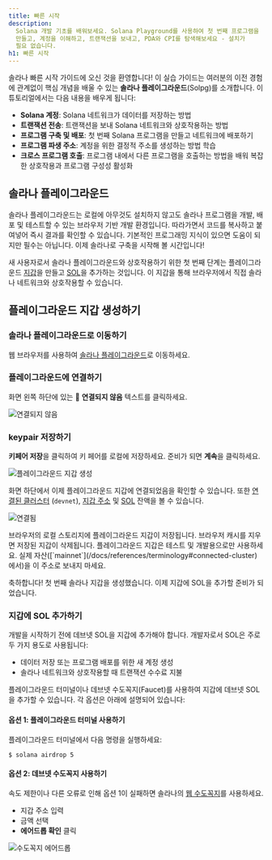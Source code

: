 ```yaml
---
title: 빠른 시작
description:
  Solana 개발 기초를 배워보세요. Solana Playground를 사용하여 첫 번째 프로그램을
  만들고, 계정을 이해하고, 트랜잭션을 보내고, PDA와 CPI를 탐색해보세요 - 설치가
  필요 없습니다.
h1: 빠른 시작
---
```


솔라나 빠른 시작 가이드에 오신 것을 환영합니다! 이 실습 가이드는 여러분의 이전
경험에 관계없이 핵심 개념을 배울 수 있는 **솔라나 플레이그라운드**(Solpg)를
소개합니다. 이 튜토리얼에서는 다음 내용을 배우게 됩니다:

- **Solana 계정**: Solana 네트워크가 데이터를 저장하는 방법
- **트랜잭션 전송**: 트랜잭션을 보내 Solana 네트워크와 상호작용하는 방법
- **프로그램 구축 및 배포**: 첫 번째 Solana 프로그램을 만들고 네트워크에
  배포하기
- **프로그램 파생 주소**: 계정을 위한 결정적 주소를 생성하는 방법 학습
- **크로스 프로그램 호출**: 프로그램 내에서 다른 프로그램을 호출하는 방법을 배워
  복잡한 상호작용과 프로그램 구성성 활성화

## 솔라나 플레이그라운드

솔라나 플레이그라운드는 로컬에 아무것도 설치하지 않고도 솔라나 프로그램을 개발,
배포 및 테스트할 수 있는 브라우저 기반 개발 환경입니다. 따라가면서 코드를
복사하고 붙여넣어 즉시 결과를 확인할 수 있습니다. 기본적인 프로그래밍 지식이
있으면 도움이 되지만 필수는 아닙니다. 이제 솔라나로 구축을 시작해 볼 시간입니다!

새 사용자로서 솔라나 플레이그라운드와 상호작용하기 위한 첫 번째 단계는
플레이그라운드 [지갑](/docs/references/terminology#wallet)을 만들고
[SOL](/docs/references/terminology#sol)을 추가하는 것입니다. 이 지갑을 통해
브라우저에서 직접 솔라나 네트워크와 상호작용할 수 있습니다.

## 플레이그라운드 지갑 생성하기

<Steps>
<Step>

### 솔라나 플레이그라운드로 이동하기

웹 브라우저를 사용하여 [솔라나 플레이그라운드](https://beta.solpg.io/)로
이동하세요.

</Step>
<Step>

### 플레이그라운드에 연결하기

화면 왼쪽 하단에 있는 🔴 **연결되지 않음** 텍스트를 클릭하세요.

![연결되지 않음](/assets/docs/intro/quickstart/pg-not-connected.png)

</Step>
<Step>

### keypair 저장하기

**키페어 저장**을 클릭하여 키 페어를 로컬에 저장하세요. 준비가 되면 **계속**을
클릭하세요.

![플레이그라운드 지갑 생성](/assets/docs/intro/quickstart/pg-create-wallet.png)

화면 하단에서 이제 플레이그라운드 지갑에 연결되었음을 확인할 수 있습니다. 또한
[연결된 클러스터](/docs/references/terminology#connected-cluster) (`devnet`),
[지갑 주소](/docs/references/terminology#wallet-address) 및
[SOL](/docs/references/terminology#sol) 잔액을 볼 수 있습니다.

![연결됨](/assets/docs/intro/quickstart/pg-connected.png)

<Callout>
  브라우저의 로컬 스토리지에 플레이그라운드 지갑이 저장됩니다. 브라우저 캐시를
  지우면 저장된 지갑이 삭제됩니다.
</Callout>

<Callout type="warn">
  플레이그라운드 지갑은 테스트 및 개발용으로만 사용하세요. 실제
  자산([`mainnet`](/docs/references/terminology#connected-cluster)에서)을 이
  주소로 보내지 마세요.
</Callout>

축하합니다! 첫 번째 솔라나 지갑을 생성했습니다. 이제 지갑에 SOL을 추가할 준비가
되었습니다.

</Step>
<Step>

### 지갑에 SOL 추가하기

개발을 시작하기 전에 데브넷 SOL을 지갑에 추가해야 합니다. 개발자로서 SOL은 주로
두 가지 용도로 사용됩니다:

- 데이터 저장 또는 프로그램 배포를 위한 새 계정 생성
- 솔라나 네트워크와 상호작용할 때 트랜잭션 수수료 지불

플레이그라운드 터미널이나 데브넷 수도꼭지(Faucet)를 사용하여 지갑에 데브넷 SOL을
추가할 수 있습니다. 각 옵션은 아래에 설명되어 있습니다:

#### 옵션 1: 플레이그라운드 터미널 사용하기

플레이그라운드 터미널에서 다음 명령을 실행하세요:

```terminal
$ solana airdrop 5
```

#### 옵션 2: 데브넷 수도꼭지 사용하기

속도 제한이나 다른 오류로 인해 옵션 1이 실패하면 솔라나의
[웹 수도꼭지](https://faucet.solana.com/)를 사용하세요.

- 지갑 주소 입력
- 금액 선택
- **에어드롭 확인** 클릭

![수도꼭지 에어드롭](/assets/docs/intro/quickstart/faucet-airdrop.gif)

</Step>
</Steps>
